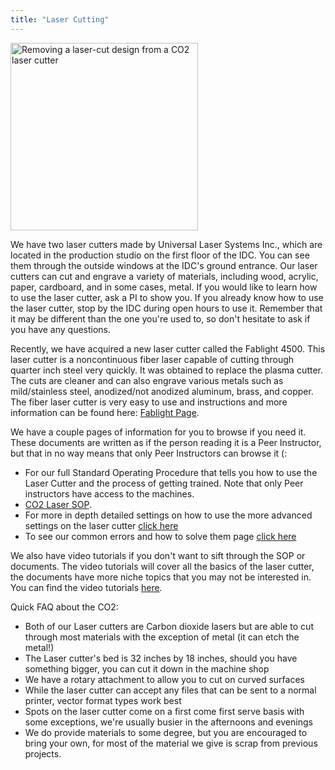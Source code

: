 ```yaml
---
title: "Laser Cutting"
---
```



<Image class="border-2 border-slate-200 rounded-lg" src={lasercutting} alt="Removing a laser-cut design from a CO2 laser cutter" width="300" />


We have two laser cutters made by Universal Laser Systems Inc., which are located in the production studio on the first floor of the IDC. You can see them through the outside windows at the IDC's ground entrance. Our laser cutters can cut and engrave a variety of materials, including wood, acrylic, paper, cardboard, and in some cases, metal. If you would like to learn how to use the laser cutter, ask a PI to show you. If you already know how to use the laser cutter, stop by the IDC during open hours to use it. Remember that it may be different than the one you're used to, so don't hesitate to ask if you have any questions.

Recently, we have acquired a new laser cutter called the Fablight 4500. This laser cutter is a noncontinuous fiber laser capable of cutting through quarter inch steel very quickly. It was obtained to replace the plasma cutter. The cuts are cleaner and can also engrave various metals such as mild/stainless steel, anodized/not anodized aluminum, brass, and copper. The fiber laser cutter is very easy to use and instructions and more information can be found here: [Fablight Page](/hive-wiki/guides/laser-fablight/).

We have a couple pages of information for you to browse if you need it. These documents are written as if the person reading it is a Peer Instructor, but that in no way means that only Peer Instructors can browse it (:

- For our full Standard Operating Procedure that tells you how to use the Laser Cutter and the process of getting trained. Note that only Peer instructors have access to the machines.
- [CO2 Laser SOP](https://gtvault.sharepoint.com/:w:/s/HiveMakerspace/ESgEYOb4E6JHhxpkTdbmm18BJCpM5YMJHaEGjfg3Bc1Iog?e=Os8l53).
- For more in depth detailed settings on how to use the more advanced settings on the laser cutter [click here](https://drive.google.com/file/d/1HbgXr24n8lCf7eEQ_1ITQGkezBf3KxzZ/view?usp=sharing)
- To see our common errors and how to solve them page [click here](https://drive.google.com/file/d/1VRxfCMtqLJXg8tuEzA1mQ6ykI6NGAulG/view?usp=sharing)

We also have video tutorials if you don't want to sift through the SOP or documents. The video tutorials will cover all the basics of the laser cutter, the documents have more niche topics that you may not be interested in. You can find the video tutorials [here](https://www.youtube.com/playlist?list=PLaHV-4SxpcHyQ8y1_MtftLU1UMYcQMnss).

Quick FAQ about the CO2:

- Both of our Laser cutters are Carbon dioxide lasers but are able to cut through most materials with the exception of metal (it can etch the metal!)
- The Laser cutter's bed is 32 inches by 18 inches, should you have something bigger, you can cut it down in the machine shop
- We have a rotary attachment to allow you to cut on curved surfaces
- While the laser cutter can accept any files that can be sent to a normal printer, vector format types work best
- Spots on the laser cutter come on a first come first serve basis with some exceptions, we're usually busier in the afternoons and evenings
- We do provide materials to some degree, but you are encouraged to bring your own, for most of the material we give is scrap from previous projects.
